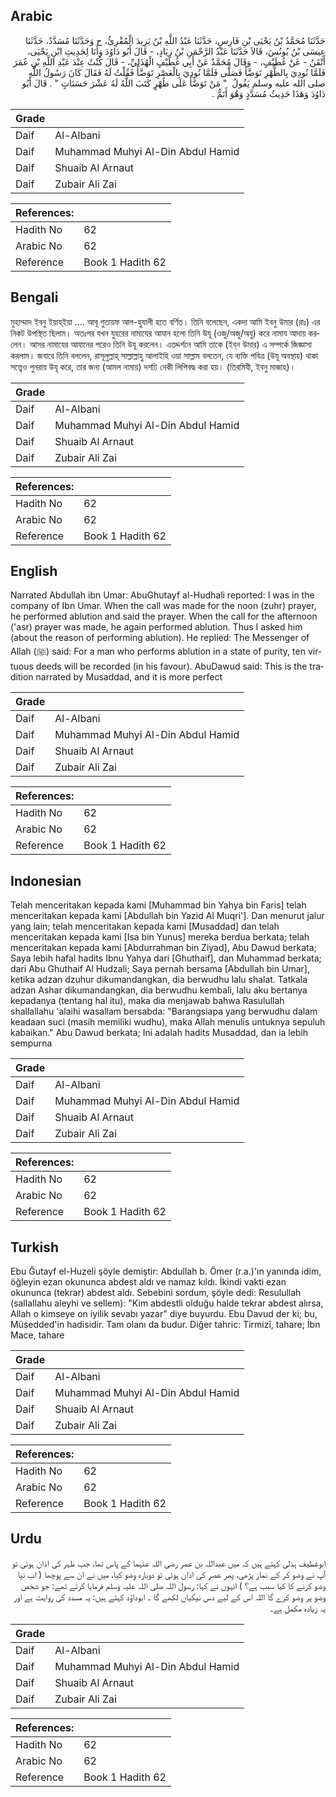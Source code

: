 ## Arabic


<div dir="rtl" lang="ar" style={{fontSize:'larger',backgroundColor:'#f8f9fa',padding:20}}>
حَدَّثَنَا مُحَمَّدُ بْنُ يَحْيَى بْنِ فَارِسٍ، حَدَّثَنَا عَبْدُ اللَّهِ بْنُ يَزِيدَ الْمُقْرِئُ، ح وَحَدَّثَنَا مُسَدَّدٌ، حَدَّثَنَا عِيسَى بْنُ يُونُسَ، قَالاَ حَدَّثَنَا عَبْدُ الرَّحْمَنِ بْنُ زِيَادٍ، - قَالَ أَبُو دَاوُدَ وَأَنَا لِحَدِيثِ ابْنِ يَحْيَى، أَتْقَنُ - عَنْ غُطَيْفٍ، - وَقَالَ مُحَمَّدٌ عَنْ أَبِي غُطَيْفٍ الْهُذَلِيِّ، - قَالَ كُنْتُ عِنْدَ عَبْدِ اللَّهِ بْنِ عُمَرَ فَلَمَّا نُودِيَ بِالظُّهْرِ تَوَضَّأَ فَصَلَّى فَلَمَّا نُودِيَ بِالْعَصْرِ تَوَضَّأَ فَقُلْتُ لَهُ فَقَالَ كَانَ رَسُولُ اللَّهِ صلى الله عليه وسلم يَقُولُ ‏ "‏ مَنْ تَوَضَّأَ عَلَى طُهْرٍ كَتَبَ اللَّهُ لَهُ عَشْرَ حَسَنَاتٍ ‏"‏ ‏.‏ قَالَ أَبُو دَاوُدَ وَهَذَا حَدِيثُ مُسَدَّدٍ وَهُوَ أَتَمُّ ‏.‏
</div>
<div style={{backgroundColor:'#f8f9fa',padding:20, marginBottom: 10}}><table> <thead> <tr> <th>Grade</th> <th></th> </tr> </thead> <tbody> <tr><td>Daif</td><td>Al-Albani</td></tr><tr><td>Daif</td><td>Muhammad Muhyi Al-Din Abdul Hamid</td></tr><tr><td>Daif</td><td>Shuaib Al Arnaut</td></tr><tr><td>Daif</td><td>Zubair Ali Zai</td></tr></tbody></table><table> <thead> <tr> <th>References:</th> <th></th> </tr> </thead> <tbody><tr><td>Hadith No</td><td>62</td></tr><tr><td>Arabic No</td><td>62</td></tr><tr><td>Reference</td><td>Book 1 Hadith 62</td></tr></tbody></table></div>

## Bengali


<div dir="ltr" lang="bn" style={{fontSize:'larger',backgroundColor:'#f8f9fa',padding:20}}>
মুহাম্মাদ ইবনু ইয়াহ্ইয়া .... আবূ গুতায়ফ আল-হুযালী হতে বর্ণিত। তিনি বলেছেন, একদা আমি ইবনু উমার (রাঃ) এর নিকট উপস্থিত ছিলাম। অতঃপর যখন যুহরের নামাযের আযান হলো তিনি উযূ (ওজু/অজু/অযু) করে নামায আদায় করলেন। আসর নামাযের আযানের পরেও তিনি উযূ করলেন। এতদ্দর্শনে আমি তাকে (ইব্‌ন উমার) এ সম্পর্কে জিজ্ঞাসা করলাম। জবাবে তিনি বললেন, রাসূলুল্লাহ্ সাল্লাল্লাহু আলাইহি ওয়া সাল্লাম বলতেন, যে ব্যক্তি পবিত্র (উযূ অবস্থায়) থাকা সত্ত্বেও পুনরায় উযূ করে, তার জন্য (আমল নামায়) দশঢি নেকী লিপিবদ্ধ করা হয়। (তিরমিযী, ইবনু মাজাহ)।
</div>
<div style={{backgroundColor:'#f8f9fa',padding:20, marginBottom: 10}}><table> <thead> <tr> <th>Grade</th> <th></th> </tr> </thead> <tbody> <tr><td>Daif</td><td>Al-Albani</td></tr><tr><td>Daif</td><td>Muhammad Muhyi Al-Din Abdul Hamid</td></tr><tr><td>Daif</td><td>Shuaib Al Arnaut</td></tr><tr><td>Daif</td><td>Zubair Ali Zai</td></tr></tbody></table><table> <thead> <tr> <th>References:</th> <th></th> </tr> </thead> <tbody><tr><td>Hadith No</td><td>62</td></tr><tr><td>Arabic No</td><td>62</td></tr><tr><td>Reference</td><td>Book 1 Hadith 62</td></tr></tbody></table></div>

## English


<div dir="ltr" lang="en" style={{fontSize:'larger',backgroundColor:'#f8f9fa',padding:20}}>
Narrated Abdullah ibn Umar: AbuGhutayf al-Hudhali reported: I was in the company of Ibn Umar. When the call was made for the noon (zuhr) prayer, he performed ablution and said the prayer. When the call for the afternoon ('asr) prayer was made, he again performed ablution. Thus I asked him (about the reason of performing ablution). He replied: The Messenger of Allah (ﷺ) said: For a man who performs ablution in a state of purity, ten virtuous deeds will be recorded (in his favour). AbuDawud said: This is the tradition narrated by Musaddad, and it is more perfect
</div>
<div style={{backgroundColor:'#f8f9fa',padding:20, marginBottom: 10}}><table> <thead> <tr> <th>Grade</th> <th></th> </tr> </thead> <tbody> <tr><td>Daif</td><td>Al-Albani</td></tr><tr><td>Daif</td><td>Muhammad Muhyi Al-Din Abdul Hamid</td></tr><tr><td>Daif</td><td>Shuaib Al Arnaut</td></tr><tr><td>Daif</td><td>Zubair Ali Zai</td></tr></tbody></table><table> <thead> <tr> <th>References:</th> <th></th> </tr> </thead> <tbody><tr><td>Hadith No</td><td>62</td></tr><tr><td>Arabic No</td><td>62</td></tr><tr><td>Reference</td><td>Book 1 Hadith 62</td></tr></tbody></table></div>

## Indonesian


<div dir="ltr" lang="id" style={{fontSize:'larger',backgroundColor:'#f8f9fa',padding:20}}>
Telah menceritakan kepada kami [Muhammad bin Yahya bin Faris] telah menceritakan kepada kami [Abdullah bin Yazid Al Muqri']. Dan menurut jalur yang lain; telah menceritakan kepada kami [Musaddad] dan telah menceritakan kepada kami [Isa bin Yunus] mereka berdua berkata; telah menceritakan kepada kami [Abdurrahman bin Ziyad], Abu Dawud berkata; Saya lebih hafal hadits Ibnu Yahya dari [Ghuthaif], dan Muhammad berkata; dari Abu Ghuthaif Al Hudzali; Saya pernah bersama [Abdullah bin Umar], ketika adzan dzuhur dikumandangkan, dia berwudhu lalu shalat. Tatkala adzan Ashar dikumandangkan, dia berwudhu kembali, lalu aku bertanya kepadanya (tentang hal itu), maka dia menjawab bahwa Rasulullah shallallahu 'alaihi wasallam bersabda: "Barangsiapa yang berwudhu dalam keadaan suci (masih memiliki wudhu), maka Allah menulis untuknya sepuluh kabaikan." Abu Dawud berkata; Ini adalah hadits Musaddad, dan ia lebih sempurna
</div>
<div style={{backgroundColor:'#f8f9fa',padding:20, marginBottom: 10}}><table> <thead> <tr> <th>Grade</th> <th></th> </tr> </thead> <tbody> <tr><td>Daif</td><td>Al-Albani</td></tr><tr><td>Daif</td><td>Muhammad Muhyi Al-Din Abdul Hamid</td></tr><tr><td>Daif</td><td>Shuaib Al Arnaut</td></tr><tr><td>Daif</td><td>Zubair Ali Zai</td></tr></tbody></table><table> <thead> <tr> <th>References:</th> <th></th> </tr> </thead> <tbody><tr><td>Hadith No</td><td>62</td></tr><tr><td>Arabic No</td><td>62</td></tr><tr><td>Reference</td><td>Book 1 Hadith 62</td></tr></tbody></table></div>

## Turkish


<div dir="ltr" lang="tr" style={{fontSize:'larger',backgroundColor:'#f8f9fa',padding:20}}>
Ebu Ğutayf el-Huzeli şöyle demiştir: Abdullah b. Ömer (r.a.)'ın yanında idim, öğleyin ezan okununca abdest aldı ve namaz kıldı. İkindi vakti ezan okununca (tekrar) abdest aldı. Sebebini sordum, şöyle dedi: Resulullah (sallallahu aleyhi ve sellem): "Kim abdestli olduğu halde tekrar abdest alırsa, Allah o kimseye on iyilik sevabı yazar" diye buyurdu. Ebu Davud der ki; bu, Müsedded'in hadisidir. Tam olanı da budur. Diğer tahric: Tirmizî, tahare; İbn Mace, tahare
</div>
<div style={{backgroundColor:'#f8f9fa',padding:20, marginBottom: 10}}><table> <thead> <tr> <th>Grade</th> <th></th> </tr> </thead> <tbody> <tr><td>Daif</td><td>Al-Albani</td></tr><tr><td>Daif</td><td>Muhammad Muhyi Al-Din Abdul Hamid</td></tr><tr><td>Daif</td><td>Shuaib Al Arnaut</td></tr><tr><td>Daif</td><td>Zubair Ali Zai</td></tr></tbody></table><table> <thead> <tr> <th>References:</th> <th></th> </tr> </thead> <tbody><tr><td>Hadith No</td><td>62</td></tr><tr><td>Arabic No</td><td>62</td></tr><tr><td>Reference</td><td>Book 1 Hadith 62</td></tr></tbody></table></div>

## Urdu


<div dir="rtl" lang="ur" style={{fontSize:'larger',backgroundColor:'#f8f9fa',padding:20}}>
ابوغطیف ہذلی کہتے ہیں کہ میں عبداللہ بن عمر رضی اللہ عنہما کے پاس تھا، جب ظہر کی اذان ہوئی تو آپ نے وضو کر کے نماز پڑھی، پھر عصر کی اذان ہوئی تو دوبارہ وضو کیا، میں نے ان سے پوچھا ( اب نیا وضو کرنے کا کیا سبب ہے؟ ) انہوں نے کہا: رسول اللہ صلی اللہ علیہ وسلم فرمایا کرتے تھے: جو شخص وضو پر وضو کرے گا اللہ اس کے لیے دس نیکیاں لکھے گا ۔ ابوداؤد کہتے ہیں: یہ مسدد کی روایت ہے اور یہ زیادہ مکمل ہے۔
</div>
<div style={{backgroundColor:'#f8f9fa',padding:20, marginBottom: 10}}><table> <thead> <tr> <th>Grade</th> <th></th> </tr> </thead> <tbody> <tr><td>Daif</td><td>Al-Albani</td></tr><tr><td>Daif</td><td>Muhammad Muhyi Al-Din Abdul Hamid</td></tr><tr><td>Daif</td><td>Shuaib Al Arnaut</td></tr><tr><td>Daif</td><td>Zubair Ali Zai</td></tr></tbody></table><table> <thead> <tr> <th>References:</th> <th></th> </tr> </thead> <tbody><tr><td>Hadith No</td><td>62</td></tr><tr><td>Arabic No</td><td>62</td></tr><tr><td>Reference</td><td>Book 1 Hadith 62</td></tr></tbody></table></div>
